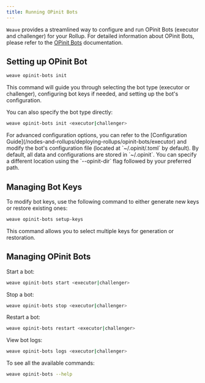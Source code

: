 ```yaml
---
title: Running OPinit Bots
---
```


`Weave` provides a streamlined way to configure and run OPinit Bots (executor and challenger) for your Rollup.
For detailed information about OPinit Bots, please refer to the [OPinit Bots](/nodes-and-rollups/deploying-rollups/opinit-bots/introduction) documentation.

## Setting up OPinit Bot
```bash
weave opinit-bots init
```
This command will guide you through selecting the bot type (executor or challenger), configuring bot keys if needed, and setting up the bot's configuration.

You can also specify the bot type directly:
```bash
weave opinit-bots init <executor|challenger>
```

<Note>
For advanced configuration options, you can refer to the [Configuration Guide](/nodes-and-rollups/deploying-rollups/opinit-bots/executor) and modify the bot's configuration file (located at `~/.opinit/<executor|challenger>.toml` by default).
</Note>

<Info>
By default, all data and configurations are stored in `~/.opinit`. You can specify a different location using the `--opinit-dir` flag followed by your preferred path.
</Info>

## Managing Bot Keys
To modify bot keys, use the following command to either generate new keys or restore existing ones:
```bash
weave opinit-bots setup-keys
```
This command allows you to select multiple keys for generation or restoration.

## Managing OPinit Bots

Start a bot:
```bash
weave opinit-bots start <executor|challenger>
```

Stop a bot:
```bash
weave opinit-bots stop <executor|challenger>
```

Restart a bot:
```bash
weave opinit-bots restart <executor|challenger>
```

View bot logs:
```bash
weave opinit-bots logs <executor|challenger>
```

To see all the available commands: 
```bash
weave opinit-bots --help
```
